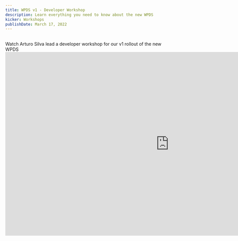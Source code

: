 ```yaml
---
title: WPDS v1 - Developer Workshop
description: Learn everything you need to know about the new WPDS
kicker: Workshops
publishDate: March 17, 2022
---
```


<BR />
Watch Arturo Silva lead a developer workshop for our v1 rollout of the new WPDS
<BR />

<iframe
  width="1028"
  height="578"
  src="https://www.youtube.com/embed/CN-vbXz0asI"
  title="YouTube video player"
  frameborder="0"
  allow="accelerometer; autoplay; clipboard-write; encrypted-media; gyroscope; picture-in-picture"
  allowfullscreen
></iframe>
